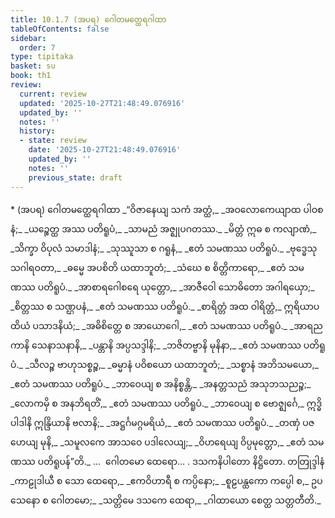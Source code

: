 ```yaml
---
title: 10.1.7 (အပရ) ဂေါတမတ္ထေရဂါထာ
tableOfContents: false
sidebar:
  order: 7
type: tipitaka
basket: su
book: th1
review:
  current: review
  updated: '2025-10-27T21:48:49.076916'
  updated_by: ''
  notes: ''
  history:
  - state: review
    date: '2025-10-27T21:48:49.076916'
    updated_by: ''
    notes: ''
    previous_state: draft
---
```



<ReviewStatus review={frontmatter.review} showDetails={true} />

<HypothesisAnnotation frontmatter={frontmatter} />

<DynamicBreadcrumb />

<Paragraph type="center" book="th1">
* (အပရ) ဂေါတမတ္ထေရဂါထာ
</Paragraph>

<Division number="587" book="th1" e="ch" v="19" p="306">

<Paragraph number="896" type="verses" book="th1">
_“ဝိဇာနေယျ သကံ အတ္ထံ,_  
_အဝလောကေယျာထ ပါဝစနံ;_  
_ယဉ္စေတ္ထ အဿ ပတိရူပံ,_  
_သာမညံ အဇ္ဈုပဂတဿ._  

</Paragraph>

</Division>
<Division number="588" book="th1" e="ch" v="19" p="306">

<Paragraph number="897" type="verses" book="th1">
_မိတ္တံ ဣဓ စ ကလျာဏံ,_  
_သိက္ခာ ဝိပုလံ သမာဒါနံ;_  
_သုဿူသာ စ ဂရူနံ,_  
_ဧတံ သမဏဿ ပတိရူပံ._  

</Paragraph>

</Division>
<Division number="589" book="th1" e="ch" v="19" p="306">

<Paragraph number="898" type="verses" book="th1">
_ဗုဒ္ဓေသု သဂါရဝတာ,_  
_ဓမ္မေ အပစိတိ ယထာဘူတံ;_  
_သံဃေ စ စိတ္တိကာရော,_  
_ဧတံ သမဏဿ ပတိရူပံ._  

</Paragraph>

</Division>
<Division number="590" book="th1" e="ch" v="19" p="306">

<Paragraph number="899" type="verses" book="th1">
_အာစာရဂေါစရေ ယုတ္တော,_  
_အာဇီဝေါ သောဓိတော အဂါရယှော;_  
_စိတ္တဿ စ သဏ္ဌပနံ,_  
_ဧတံ သမဏဿ ပတိရူပံ._  

</Paragraph>

</Division>
<Division number="591" book="th1" e="ch" v="19" p="306">

<Paragraph number="900" type="verses" book="th1">
_စာရိတ္တံ အထ ဝါရိတ္တံ,_  
ဣရိယာပထိယံ ပသာဒနိယံ;_  
_အဓိစိတ္တေ စ အာယောဂေါ,_  
_ဧတံ သမဏဿ ပတိရူပံ._  

</Paragraph>

</Division>
<Division number="592" book="th1" e="ch" v="19" p="306">

<Paragraph number="901" type="verses" book="th1">
_အာရညကာနိ သေနာသနာနိ,_  
_ပန္တာနိ အပ္ပသဒ္ဒါနိ;_  
_ဘဇိတဗ္ဗာနိ မုနိနာ,_  
_ဧတံ သမဏဿ ပတိရူပံ._  

</Paragraph>

</Division>
<Division number="593" book="th1" e="ch" v="19" p="306">

<Paragraph number="902" type="verses" book="th1">
_သီလဉ္စ ဗာဟုသစ္စဉ္စ,_  
_ဓမ္မာနံ ပဝိစယော ယထာဘူတံ;_  
_သစ္စာနံ အဘိသမယော,_  
_ဧတံ သမဏဿ ပတိရူပံ._  

</Paragraph>

</Division>
<Division number="594" book="th1" e="ch" v="19" p="306">

<Paragraph number="903" type="verses" book="th1">
_ဘာဝေယျ စ အနိစ္စန္တိ,_  
_အနတ္တသညံ အသုဘသညဉ္စ;_  
_လောကမှိ စ အနဘိရတိံ,_  
_ဧတံ သမဏဿ ပတိရူပံ._  

</Paragraph>

</Division>
<Division number="595" book="th1" e="ch" v="19" p="306">

<Paragraph number="904" type="verses" book="th1">
_ဘာဝေယျ စ ဗောဇ္ဈင်္ဂေ,_  
ဣဒ္ဓိပါဒါနိ ဣန္ဒြိယာနိ ဗလာနိ;_  
_အဋ္ဌင်္ဂမဂ္ဂမရိယံ,_  
_ဧတံ သမဏဿ ပတိရူပံ._  

</Paragraph>

</Division>
<Division number="596" book="th1" e="ch" v="19" p="306">

<Paragraph number="905" type="verses" book="th1">
_တဏှံ ပဇဟေယျ မုနိ,_  
_သမူလကေ အာသဝေ ပဒါလေယျ;_  
_ဝိဟရေယျ ဝိပ္ပမုတ္တော,_  
_ဧတံ သမဏဿ ပတိရူပန်”တိ._  


</Paragraph>
</Division>

<Paragraph number="906" type="center" book="th1">
…  ဂေါတမော ထေရော… .



</Paragraph>

<Paragraph number="907" type="center" book="th1">
ဒသကနိပါတော နိဋ္ဌိတော.



</Paragraph>

<Paragraph number="908" type="center" book="th1">
တတြုဒ္ဒါနံ


</Paragraph>

<Paragraph number="909" type="verses" book="th1">
_ကာဠုဒါယီ စ သော ထေရော,_  
_ဧကဝိဟာရီ စ ကပ္ပိနော;_  
_စူဠပန္ထကော ကပ္ပေါ စ,_  
ဥပသေနော စ ဂေါတမော;_  
_သတ္တိမေ ဒသကေ ထေရာ,_  
_ဂါထာယော စေတ္ထ သတ္တတီတိ._
</Paragraph>